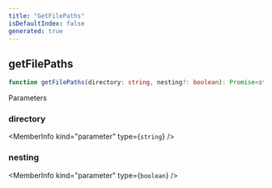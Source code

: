 ```yaml
---
title: "GetFilePaths"
isDefaultIndex: false
generated: true
---
```



<!-- This file was generated from the CommandKit source. Do not modify. Instead, re-run the "docgen" script -->


## getFilePaths

<GenerationInfo sourceFile="packages/commandkit/src/utils/get-paths.ts" sourceLine="4" packageName="commandkit" />



```ts title="Signature"
function getFilePaths(directory: string, nesting?: boolean): Promise<string[]>
```
Parameters

### directory

<MemberInfo kind="parameter" type={`string`} />

### nesting

<MemberInfo kind="parameter" type={`boolean`} />

